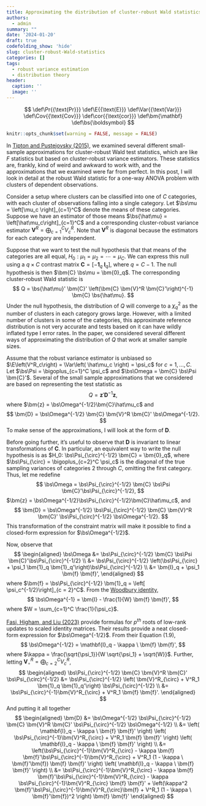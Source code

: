 ```yaml
---
title: Approximating the distribution of cluster-robust Wald statistics
authors:
  - admin
summary: ""
date: '2024-01-20'
draft: true
codefolding_show: 'hide'
slug: cluster-robust-Wald-statistics
categories: []
tags:
  - robust variance estimation
  - distribution theory
header:
  caption: ''
  image: ''
---
```

$$
\def\Pr{{\text{Pr}}}
\def\E{{\text{E}}}
\def\Var{{\text{Var}}}
\def\Cov{{\text{Cov}}}
\def\cor{{\text{cor}}}
\def\bm{\mathbf}
\def\bs{\boldsymbol}
$$
```r
knitr::opts_chunk$set(warning = FALSE, message = FALSE)
```

In [Tipton and Pustejovsky (2015)](http://doi.org/10.3102/1076998615606099), we examined several different small-sample approximations for cluster-robust Wald test statistics, which are like $F$ statistics but based on cluster-robust variance estimators. These statistics are, frankly, kind of weird and awkward to work with, and the approximations that we examined were far from perfect. In this post, I will look in detail at the robust Wald statistic for a one-way ANOVA problem with clusters of dependent observations.

Consider a setup where clusters can be classified into one of $C$ categories, with each cluster of observations falling into a single category. Let $\bs\mu = \left[\mu_c \right]_{c=1}^C$ denote the means of these categories. Suppose we have an estimator of those means $\bs{\hat\mu} = \left[\hat\mu_c\right]_{c=1}^C$ and a corresponding cluster-robust variance estimator $\bm{V}^R = \bigoplus_{c=1}^C V^R_c$. Note that $\bm{V}^R$ is diagonal because the estimators for each category are independent. 

Suppose that we want to test the null hypothesis that that means of the categories are all equal, $H_0: \mu_1 = \mu_2 = \cdots = \mu_C$. We can express this null using a $q \times C$ contrast matrix $\bm{C} = \left[-\bm{1}_q \ \bm{I}_q \right]$, where $q = C - 1$. The null hypothesis is then $\bm{C} \bs\mu = \bm{0}_q$. The corresponding cluster-robust Wald statistic is
$$
Q = \bs{\hat\mu}' \bm{C}' \left(\bm{C} \bm{V}^R \bm{C}'\right)^{-1} \bm{C} \bs{\hat\mu}.
$$
Under the null hypothesis, the distribution of $Q$ will converge to a $\chi^2_q$ as the number of clusters in each category grows large. However, with a limited number of clusters in some of the categories, this approximate reference distribution is not very accurate and tests based on it can have wildly inflated type I error rates. In the paper, we considered several different ways of approximating the distribution of $Q$ that work at smaller sample sizes. 

Assume that the robust variance estimator is unbiased so $\E\left(V^R_c\right) = \Var\left( \hat\mu_c \right) = \psi_c$ for $c = 1,...,C$. Let $\bs\Psi = \bigoplus_{c=1}^C \psi_c$ and $\bs\Omega = \bm{C} \bs\Psi \bm{C}'$. Several of the small sample approximations that we considered are based on representing the test statistic as
$$
Q = \bm{z}' \bm{D}^{-1} \bm{z},
$$
where $\bm{z} = \bs\Omega^{-1/2}\bm{C}\hat\mu_c$ and 
$$
\bm{D} = \bs\Omega^{-1/2} \bm{C} \bm{V}^R \bm{C}' \bs\Omega^{-1/2}.
$$
To make sense of the approximations, I will look at the form of $\bm{D}$. 

Before going further, it's useful to observe that $\bm{D}$ is invariant to linear transformations of $\bm{C}$. In particular, an equivalent way to write the null hypothesis is as $H_0: \bs\Psi_{\circ}^{-1/2} \bm{C} = \bm{0}_q$, where $\bs\Psi_{\circ} = \bigoplus_{c=2}^C \psi_c$ is the diagonal of the true sampling variances of categories 2 through $C$, omitting the first category. Thus, let me redefine 
$$
\bs\Omega = \bs\Psi_{\circ}^{-1/2} \bm{C} \bs\Psi \bm{C}'\bs\Psi_{\circ}^{-1/2},
$$ 
$\bm{z} = \bs\Omega^{-1/2}\bs\Psi_{\circ}^{-1/2}\bm{C}\hat\mu_c$, and 
$$
\bm{D} = \bs\Omega^{-1/2} \bs\Psi_{\circ}^{-1/2} \bm{C} \bm{V}^R \bm{C}' \bs\Psi_{\circ}^{-1/2} \bs\Omega^{-1/2}.
$$
This transformation of the constraint matrix will make it possible to find a closed-form expression for $\bs\Omega^{-1/2}$.

Now, observe that 
$$
\begin{aligned}
\bs\Omega &= \bs\Psi_{\circ}^{-1/2} \bm{C} \bs\Psi \bm{C}'\bs\Psi_{\circ}^{-1/2} \\
&= \bs\Psi_{\circ}^{-1/2} \left(\bs\Psi_{\circ} + \psi_1 \bm{1}_q \bm{1}_q'\right)\bs\Psi_{\circ}^{-1/2} \\
&= \bm{I}_q + \psi_1 \bm{f} \bm{f}',
\end{aligned}
$$
where $\bm{f} = \bs\Psi_{\circ}^{-1/2} \bm{1}_q = \left[ \psi_c^{-1/2}\right]_{c = 2}^C$. From the [Woodbury identity](\bs\Psi_{\circ}^{-1/2}),
$$
\bs\Omega^{-1} = \bm{I} - \frac{1}{W} \bm{f} \bm{f}',
$$
where $W = \sum_{c=1}^C \frac{1}{\psi_c}$. 

[Fasi, Higham, and Liu (2023)](https://doi.org/10.1137/22M1471559) provide formulas for $p^{th}$ roots of low-rank updates to scaled identity matrices. Their results provide a neat closed-form expression for $\bs\Omega^{-1/2}$. From their Equation (1.9), 
$$
\bs\Omega^{-1/2} = \mathbf{I}_q - \kappa \ \bm{f} \bm{f}',
$$
where $\kappa = \frac{\sqrt{\psi_1}}{W \sqrt{\psi_1} + \sqrt{W}}$.
Further, letting $\bm{V}^R_{\circ} = \bigoplus_{c=2}^C V^R_c$,
$$
\begin{aligned}
\bs\Psi_{\circ}^{-1/2} \bm{C} \bm{V}^R \bm{C}' \bs\Psi_{\circ}^{-1/2} &= \bs\Psi_{\circ}^{-1/2} \left( \bm{V}^R_{\circ} + V^R_1 \bm{1}_q \bm{1}_q'\right) \bs\Psi_{\circ}^{-1/2} \\
&= \bs\Psi_{\circ}^{-1}\bm{V}^R_{\circ} + V^R_1 \bm{f} \bm{f}'.
\end{aligned}
$$
And putting it all together
$$
\begin{aligned}
\bm{D} &= \bs\Omega^{-1/2} \bs\Psi_{\circ}^{-1/2} \bm{C} \bm{V}^R \bm{C}' \bs\Psi_{\circ}^{-1/2} \bs\Omega^{-1/2} \\
&= \left( \mathbf{I}_q - \kappa \ \bm{f} \bm{f}' \right) \left( \bs\Psi_{\circ}^{-1}\bm{V}^R_{\circ} + V^R_1 \bm{f} \bm{f}' \right) \left( \mathbf{I}_q - \kappa \ \bm{f} \bm{f}' \right) \\
&= \left(\bs\Psi_{\circ}^{-1}\bm{V}^R_{\circ} - \kappa  \bm{f} \bm{f}'\bs\Psi_{\circ}^{-1}\bm{V}^R_{\circ} + V^R_1 (1 - \kappa \ \bm{f}'\bm{f}) \bm{f} \bm{f}' \right) \left( \mathbf{I}_q - \kappa \ \bm{f} \bm{f}' \right) \\
&= \bs\Psi_{\circ}^{-1}\bm{V}^R_{\circ} - \kappa  \bm{f} \bm{f}'\bs\Psi_{\circ}^{-1}\bm{V}^R_{\circ} -  \kappa \bs\Psi_{\circ}^{-1}\bm{V}^R_{\circ}  \bm{f} \bm{f}' + \left(\kappa^2 \bm{f}'\bs\Psi_{\circ}^{-1}\bm{V}^R_{\circ}\bm{f} +  V^R_1 (1 - \kappa \ \bm{f}'\bm{f})^2 \right) \bm{f} \bm{f}'
\end{aligned}
$$